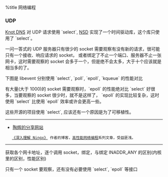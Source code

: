 %title 网络编程

=== UDP ===
[[https://www.knot-dns.cz|Knot DNS]] 对 UDP 请求使用 `select`, [[https://www.nlnetlabs.nl/projects/nsd/|NSD]] 实现了一个时间驱动库，这个库只使用了 `select`。

一问一答式的 UDP 服务器只有很少的 socket 需要观察有没有新的请求，很可能只有一个接收、响应请求的 socket， 或者绑定了不止一个端口、服务器不止一张网卡，这时需要观察的 socket 会多于一个，但是绝不会太多，大于十个应该就是相当多的了。

下图是 libevent 分别使用 `select`, `poll`, `epoll`, `kqueue` 的性能对比
{{http://noodles-wiki.qiniudn.com/image/libevent-benchmark2.jpg|libevent benchmark|style="max-width:100%"}}

有大量(大于 1000)的 socket 需要观察时，`epoll` 的性能绝对比 `select` 好很多，当要观察的 socket 很少时，就不是这样了，
`epoll` 的实现比较复杂，这时使用 `select` 比使用 `epoll` 效率或许会更高一些。

这些开源的项目使用 `select`, 应该还有一个原因是为了可移植性。

----

* [[http://taohui.org.cn/|陶辉的分享网站]]
    [[http://book.douban.com/subject/22793675/|《深入理解 Ningx》]] 作者的博客，[[http://taohui.org.cn/category/tcp_perf/|高性能网络编程]]系列文章，受益匪浅。

----

获取各个网卡地址，逐个调用 socket，绑定，与绑定 INADDR_ANY 的区别(内核里的区别，性能区别)

只有一个 socket 要观察，还有没有必要使用 `select`, `epoll` 等接口
